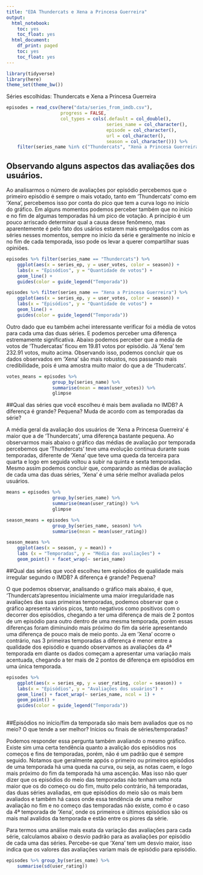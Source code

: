 ```yaml
---
title: "EDA Thundercats e Xena a Princesa Guerreira"
output:
  html_notebook:
    toc: yes
    toc_float: yes
  html_document:
    df_print: paged
    toc: yes
    toc_float: yes
---
```


```r
library(tidyverse)
library(here)
theme_set(theme_bw())
```

Séries escolhidas: Thundercats e Xena a Princesa Guerreira

```r
episodes = read_csv(here("data/series_from_imdb.csv"), 
                    progress = FALSE,
                    col_types = cols(.default = col_double(), 
                                     series_name = col_character(), 
                                     episode = col_character(), 
                                     url = col_character(),
                                     season = col_character())) %>% 
    filter(series_name %in% c("Thundercats", "Xena a Princesa Guerreira"))
```

## Observando alguns aspectos das avaliações dos usuários.

Ao analisarmos o número de avaliações por episódio percebemos que o primeiro episódio é sempre o mais votado, tanto em 'Thundercats' como em 'Xena', percebemos isso por conta do pico que tem a curva logo no início do gráfico. Em alguns momentos podemos perceber também que no início e no fim de algumas temporadas há um pico de votação. A princípio é um pouco arriscado determinar qual a causa desse fenômeno, mas aparentemente é pelo fato dos usários estarem mais empolgados com as séries nesses momentos, sempre no início da série e geralmente no início e no fim de cada temporada, isso pode os levar a querer compartilhar suas opiniões.

```r
episodes %>% filter(series_name == "Thundercats") %>%
    ggplot(aes(x = series_ep, y = user_votes, color = season)) +
    labs(x = "Episódios", y = "Quantidade de votos") +
    geom_line() +
    guides(color = guide_legend("Temporada"))
```

```r
episodes %>% filter(series_name == "Xena a Princesa Guerreira") %>%
    ggplot(aes(x = series_ep, y = user_votes, color = season)) +
    labs(x = "Episódios", y = "Quantidade de votos") +
    geom_line() +
    guides(color = guide_legend("Temporada"))
```

Outro dado que eu também achei interessante verificar foi a média de votos para cada uma das duas séries. E podemos perceber uma diferença estremamente significativa. Abaixo podemos perceber que a média de votos de 'Thudercatas' ficou em 19.81 votos por episódio. Já 'Xena' tem 232.91 votos, muito acima. Observando isso, podemos concluir que os dados observados em 'Xena' são mais robustos, nos passando mais credibilidade, pois é uma amostra muito maior do que a de 'Thudercats'. 

```r
votes_means = episodes %>% 
                 group_by(series_name) %>%
                 summarise(mean = mean(user_votes)) %>%
                 glimpse
```

##Qual das séries que você escolheu é mais bem avaliada no IMDB? A diferença é grande? Pequena? Muda de acordo com as temporadas da série? 

A média geral da avaliação dos usuários de 'Xena a Princesa Guerreira' é maior que a de 'Thundercats', uma diferença bastante pequena. Ao observarmos mais abaixo o gráfico das médias de avaliação por temporada percebemos que 'Thundercats' teve uma evolução continua durante suas temporadas, diferente de 'Xena' que teve uma queda da terceira para quarta e logo em seguida voltou a subir na quinta e sexta temporadas. Mesmo assim podemos concluir que, comparando as médias de avaliação de cada uma das duas séries, 'Xena' é uma série melhor avaliada pelos usuários.

```r
means = episodes %>% 
                 group_by(series_name) %>%
                 summarise(mean(user_rating)) %>%
                 glimpse
```


```r
season_means = episodes %>% 
                 group_by(series_name, season) %>%
                 summarise(mean = mean(user_rating))
```

```r
season_means %>% 
    ggplot(aes(x = season, y = mean)) +
    labs (x = "Temporadas", y = "Média das avaliações") +
    geom_point() + facet_wrap(~ series_name)
```

##Qual das séries que você escolheu tem episódios de qualidade mais irregular segundo o IMDB? A diferença é grande? Pequena?

O que podemos observar, analisando o gráfico mais abaixo, é que, 'Thundercats'apresentou inicialmente uma maior irregularidade nas avaliações das suas primeiras temporadas, podemos observar que o gráfico apresenta vários picos, tanto negativos como positivos com o decorrer dos episódios, chegando a ter uma diferença de mais de 2 pontos de um episódio para outro dentro de uma mesma temporada, porém essas diferenças foram diminuindo mais próximo do fim da série apresentando uma diferença de pouco mais de meio ponto. Ja em 'Xena' ocorre o contrário, nas 3 primeiras temporadas a diferença é menor entre a qualidade dos episódio e quando observamos as avaliações da 4ª temporada em diante os dados começam a apresentar uma variação mais acentuada, chegando a ter mais de 2 pontos de diferença em episódios em uma única temporada.


```r
episodes %>% 
    ggplot(aes(x = series_ep, y = user_rating, color = season)) +
    labs(x = "Episódios", y = "Avaliações dos usuários") +
    geom_line() + facet_wrap(~ series_name, ncol = 1) +
    geom_point() +
    guides(color = guide_legend("Temporada"))
     
```

##Episódios no início/fim da temporada são mais bem avaliados que os no meio? O que tende a ser melhor? Inícios ou finais de séries/temporadas?

Podemos responder essa pergunta também avaliando o mesmo gráfico. Existe sim uma certa tendência quanto a avalição dos episódios nos começos e fins de temporadas, porém, não é um padrão que é sempre seguido. Notamos que geralmente appós o primeiro ou primeiros episódios de uma temporada há uma queda na curva, ou seja, as notas caem, e logo mais próximo do fim da temporada há uma ascenção. Mas isso não quer dizer que os episódios do meio das temporadas não tenham uma nota maior que os do começo ou do fim, muito pelo contrário, há temporadas, das duas séries avaliadas, em que episódios do meio são os mais bem avaliados e também há casos onde essa tendência de uma melhor avaliação no fim e no começo das temporadas não existe, como é o caso da 4ª temporada de 'Xena', onde os primeiros e últimos episódios são os mais mal avalidos da temporada e estão entre os piores da série.


Para termos uma análise mais exata da variação das avaliações para cada série, calculamos abaixo o desvio padrão para as avaliações por episódio de cada uma das séries. Percebe-se que 'Xena' tem um desvio maior, isso indica que os valores das avaliações variam mais de episódio para episódio.

```r
episodes %>% group_by(series_name) %>%
    summarise(sd(user_rating))
```


